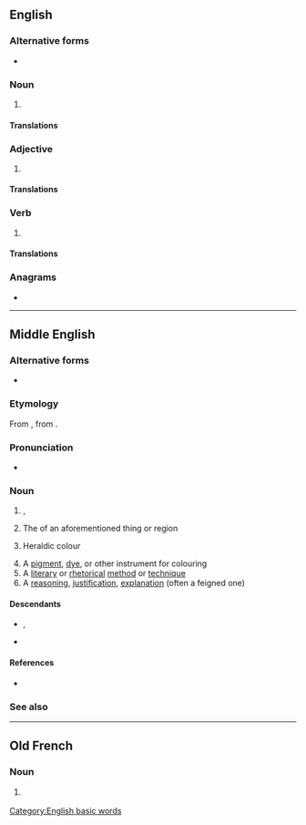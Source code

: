 ==English==

===Alternative forms===
* {{alter|en|color||American}}

===Noun===
{{en-noun|~}}

# {{tcx|Commonwealth spelling|lang=en}} {{alt form of|color|lang=en}}

====Translations====
{{trans-see|colour|color}}

===Adjective===
{{en-adj|-}}

# {{term-context|AU|Canada|Ireland|NZ|UK|lang=en}} {{alt form of|color|lang=en}}

====Translations====
{{trans-see|colour|color}}

===Verb===
{{en-verb}}

# {{term-context|AU|Canada|NZ|UK|lang=en}} {{alt form of|color|lang=en}}

====Translations====
{{trans-see|colour|color}}

===Anagrams===
* {{anagrams|en|courol|ur-cool}}

[[Category:English basic words]]

----

==Middle English==

===Alternative forms===
* {{alter|enm|colur|color|culur|coler|coloure|kolour}}

===Etymology===
From {{bor|enm|xno|colur}}, from {{der|enm|la|color}}.

===Pronunciation===
* {{IPA|lang=enm|/kuˈluːr/}}

===Noun===
{{enm-noun|pl2=coloures}}

# {{l|en|colour}}, {{l|en|hue}}
# The {{l|en|colour}} of an aforementioned thing or region
# {{lb|enm|heraldry}} Heraldic colour
# A [[pigment]], [[dye]], or other instrument for colouring
# A [[literary]] or [[rhetorical]] [[method]] or [[technique]]
# A [[reasoning]], [[justification]], [[explanation]] (often a feigned one)

====Descendants====
* {{desc|en|color}}, {{desc|en|colour}}
* {{desc|sco|colour}}

====References====
* {{R:MED Online|entry=cǒlǒur (n.) |id=MED8462 |accessdate=2018-03-30}}

===See also===
{{table:colors/enm}}

-----

==Old French==

===Noun===
{{fro-noun|f}}

# {{lb|fro|Anglo-Norman}} {{alternative form of|color|lang=fro}}